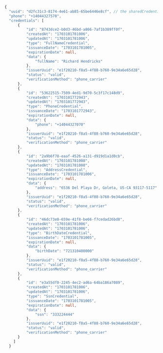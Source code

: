 ```typescript title="Example Response Body"
{
  "uuid": "d2fc31c3-8174-4e61-ab85-65be6446e8cf", // the sharedCredentialsUuid
  "phone": "+14044327570",
  "credentials": [
      {
          "id": "8743dce2-b0d3-46bd-a866-7af1b389ff0f",
          "createdAt": "1703101781006",
          "updatedAt": "1703101781006",
          "type": "FullNameCredential",
          "issuanceDate": "1703101781005",
          "expirationDate": null,
          "data": {
              "fullName": "Richard Hendricks"
          },
          "issuerUuid": "e1f20210-f8a5-4f88-b760-9e34a6e65d28",
          "status": "valid",
          "verificationMethod": "phone_carrier"
      },
      {
          "id": "53622515-7509-4ed1-9d70-5c3f17c148d9",
          "createdAt": "1703101772943",
          "updatedAt": "1703101772943",
          "type": "PhoneCredential",
          "issuanceDate": "1703101772943",
          "expirationDate": null,
          "data": {
              "phone": "+14044327070"
          },
          "issuerUuid": "e1f20210-f8a5-4f88-b760-9e34a6e65d28",
          "status": "valid",
          "verificationMethod": "phone_carrier"
      },
      {
          "id": "2a9b6f78-eaaf-4526-a131-d919d1a1d0cb",
          "createdAt": "1703101781008",
          "updatedAt": "1703101781008",
          "type": "AddressCredential",
          "issuanceDate": "1703101781006",
          "expirationDate": null,
          "data": {
              "address": "6536 Del Playa Dr, Goleta, US-CA 93117-5117"
          },
          "issuerUuid": "e1f20210-f8a5-4f88-b760-9e34a6e65d28",
          "status": "valid",
          "verificationMethod": "phone_carrier"
      },
      {
          "id": "46dc73e8-659e-41f8-be66-f7cedad26bd8",
          "createdAt": "1703101781006",
          "updatedAt": "1703101781006",
          "type": "BirthDateCredential",
          "issuanceDate": "1703101781005",
          "expirationDate": null,
          "data": {
              "birthDate": "721310400000"
          },
          "issuerUuid": "e1f20210-f8a5-4f88-b760-9e34a6e65d28",
          "status": "valid",
          "verificationMethod": "phone_carrier"
      },
      {
          "id": "e3a55df0-2245-4ec2-ad6a-64ba186a7089",
          "createdAt": "1703101781006",
          "updatedAt": "1703101781006",
          "type": "SsnCredential",
          "issuanceDate": "1703101781005",
          "expirationDate": null,
          "data": {
              "ssn": "333224444"
          },
          "issuerUuid": "e1f20210-f8a5-4f88-b760-9e34a6e65d28",
          "status": "valid",
          "verificationMethod": "phone_carrier"
      }
    ]
  }
  ```